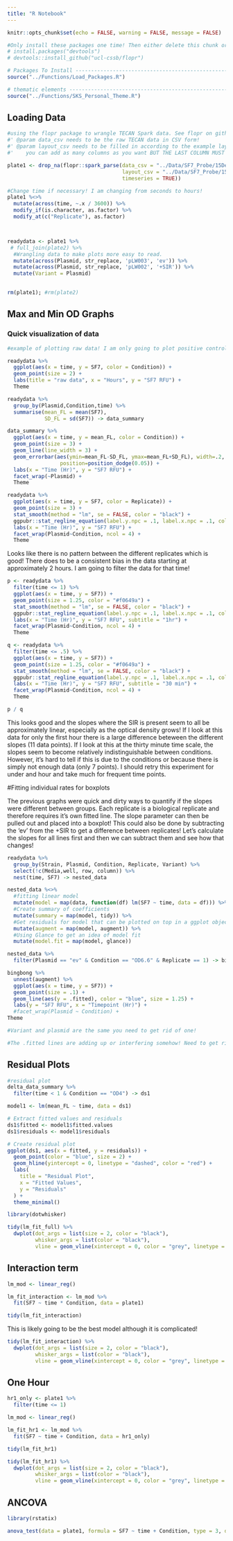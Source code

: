 ```yaml
---
title: "R Notebook"
---
```


```r
knitr::opts_chunk$set(echo = FALSE, warning = FALSE, message = FALSE)
```

```r
#Only install these packages one time! Then either delete this chunk or comment it out!
# install.packages("devtools")
# devtools::install_github("ucl-cssb/flopr")
```

```r

# Packages To Install -----------------------------------------------------
source("../Functions/Load_Packages.R")
```

```r
# thematic elements -----------------------------------------------------
source("../Functions/SKS_Personal_Theme.R")
```

## Loading Data

```r

#using the flopr package to wrangle TECAN Spark data. See flopr on github for more info!
#' @param data_csv needs to be the raw TECAN data in CSV form!
#' @param layout_csv needs to be filled in according to the example layout.
#'    you can add as many columns as you want BUT THE LAST COLUMN MUST BE named 'well' and have the position for each well such as 'A1'

plate1 <- drop_na(flopr::spark_parse(data_csv = "../Data/SF7_Probe/15Dec24_highOD_SF7.csv",
                                     layout_csv = "../Data/SF7_Probe/15Dec24_highOD_SF7_Metadata.csv",
                                     timeseries = TRUE))

#Change time if necessary! I am changing from seconds to hours!
plate1 %<>%
  mutate(across(time, ~.x / 3600)) %>%
  modify_if(is.character, as.factor) %>% 
  modify_at(c("Replicate"), as.factor)



readydata <- plate1 %>%
 # full_join(plate2) %>%
  #Wrangling data to make plots more easy to read.
  mutate(across(Plasmid, str_replace, 'pLW003', 'ev')) %>%
  mutate(across(Plasmid, str_replace, 'pLW002', '+SIR')) %>%
  mutate(Variant = Plasmid)
  

rm(plate1); #rm(plate2)
```

## Max and Min OD Graphs

### Quick visualization of data

```r
#example of plotting raw data! I am only going to plot positive controls for this example!

readydata %>%
  ggplot(aes(x = time, y = SF7, color = Condition)) +
  geom_point(size = 2) + 
  labs(title = "raw data", x = "Hours", y = "SF7 RFU") +
  Theme

```

```r
readydata %>%
  group_by(Plasmid,Condition,time) %>%
  summarise(mean_FL = mean(SF7),
            SD_FL = sd(SF7)) -> data_summary
```

```r
data_summary %>%
  ggplot(aes(x = time, y = mean_FL, color = Condition)) +
  geom_point(size = 3) +
  geom_line(line_width = 3) +
  geom_errorbar(aes(ymin=mean_FL-SD_FL, ymax=mean_FL+SD_FL), width=.2,
                 position=position_dodge(0.05)) +
  labs(x = "Time (Hr)", y = "SF7 RFU") +
  facet_wrap(~Plasmid) +
  Theme
```


```r
readydata %>%
  ggplot(aes(x = time, y = SF7, color = Replicate)) +
  geom_point(size = 3) +
  stat_smooth(method = "lm", se = FALSE, color = "black") +
  ggpubr::stat_regline_equation(label.y.npc = .1, label.x.npc = .1, color = "black", size = 5) + 
  labs(x = "Time (Hr)", y = "SF7 RFU") +
  facet_wrap(Plasmid~Condition, ncol = 4) +
  Theme
```
Looks like there is no pattern between the different replicates which is good! There does to be a consistent bias in the data starting at approximately 2 hours. I am going to filter the data for that time!

```r

p <- readydata %>%
  filter(time <= 1) %>%
  ggplot(aes(x = time, y = SF7)) +
  geom_point(size = 1.25, color = "#f0649a") +
  stat_smooth(method = "lm", se = FALSE, color = "black") +
  ggpubr::stat_regline_equation(label.y.npc = .1, label.x.npc = .1, color = "black", size = 5) + 
  labs(x = "Time (Hr)", y = "SF7 RFU", subtitle = "1hr") +
  facet_wrap(Plasmid~Condition, ncol = 4) +
  Theme

q <- readydata %>%
  filter(time <= .5) %>%
  ggplot(aes(x = time, y = SF7)) +
  geom_point(size = 1.25, color = "#f0649a") +
  stat_smooth(method = "lm", se = FALSE, color = "black") +
  ggpubr::stat_regline_equation(label.y.npc = .1, label.x.npc = .1, color = "black", size = 5) + 
  labs(x = "Time (Hr)", y = "SF7 RFU", subtitle = "30 min") +
  facet_wrap(Plasmid~Condition, ncol = 4) +
  Theme

p / q

```
This looks good and the slopes where the SIR is present seem to all be approximately linear, especially as the optical density grows! If I look at this data for only the first hour there is a large difference beteween the different slopes (11 data points). If I look at this at the thirty minute time scale, the slopes seem to become relatively indistinguishable between conditions. However, it's hard to tell if this is due to the conditions or because there is simply not enough data (only 7 points). I should retry this experiment for under and hour and take much for frequent time points. 

#Fitting individual rates for boxplots

The previous graphs were quick and dirty ways to quantify if the slopes were different between groups. Each replicate is a biological replicate and therefore requires it's own fitted line. The slope parameter can then be pulled out and placed into a boxplot! This could also be done by subtracting the 'ev' from the +SIR to get a difference between replicates! Let's calculate the slopes for all lines first and then we can subtract them and see how that changes!

```r
readydata %>%
  group_by(Strain, Plasmid, Condition, Replicate, Variant) %>%
  select(!c(Media,well, row, column)) %>%
  nest(time, SF7) -> nested_data
```


```r
nested_data %<>%
  #fitting linear model
  mutate(model = map(data, function(df) lm(SF7 ~ time, data = df))) %>%
  #Create summary of coefficients
  mutate(summary = map(model, tidy)) %>%
  #Get residuals for model that can be plotted on top in a ggplot object
  mutate(augment = map(model, augment)) %>%
  #Using Glance to get an idea of model fit 
  mutate(model.fit = map(model, glance))
```

```r
nested_data %>% 
  filter(Plasmid == "ev" & Condition == "OD6.6" & Replicate == 1) -> bingbong
```


```r
bingbong %>%
  unnest(augment) %>%
  ggplot(aes(x = time, y = SF7)) + 
  geom_point(size = .1) + 
  geom_line(aes(y = .fitted), color = "blue", size = 1.25) +
  labs(y = "SF7 RFU", x = "Timepoint (Hr)") +
  #facet_wrap(Plasmid ~ Condition) +
Theme

#Variant and plasmid are the same you need to get rid of one!

#The .fitted lines are adding up or interfering somehow! Need to get rid of that !
```



## Residual Plots

```r
#residual plot
delta_data_summary %>%
  filter(time < 1 & Condition == "OD4") -> ds1

model1 <- lm(mean_FL ~ time, data = ds1)

# Extract fitted values and residuals
ds1$fitted <- model1$fitted.values
ds1$residuals <- model1$residuals

# Create residual plot
ggplot(ds1, aes(x = fitted, y = residuals)) +
  geom_point(color = "blue", size = 2) +
  geom_hline(yintercept = 0, linetype = "dashed", color = "red") +
  labs(
    title = "Residual Plot",
    x = "Fitted Values",
    y = "Residuals"
  ) +
  theme_minimal()
```


```r
library(dotwhisker)
```

```r
tidy(lm_fit_full) %>%
  dwplot(dot_args = list(size = 2, color = "black"),
         whisker_args = list(color = "black"),
         vline = geom_vline(xintercept = 0, color = "grey", linetype = 2))
```
## Interaction term

```r
lm_mod <- linear_reg()

lm_fit_interaction <- lm_mod %>%
  fit(SF7 ~ time * Condition, data = plate1)
```

```r
tidy(lm_fit_interaction)
```

This is likely going to be the best model although it is complicated!
```r
tidy(lm_fit_interaction) %>%
  dwplot(dot_args = list(size = 2, color = "black"),
         whisker_args = list(color = "black"),
         vline = geom_vline(xintercept = 0, color = "grey", linetype = 2))
```

## One Hour

```r
hr1_only <- plate1 %>%
  filter(time <= 1)
```

```r
lm_mod <- linear_reg()

lm_fit_hr1 <- lm_mod %>%
  fit(SF7 ~ time + Condition, data = hr1_only)
```

```r
tidy(lm_fit_hr1)
```

```r
tidy(lm_fit_hr1) %>%
  dwplot(dot_args = list(size = 2, color = "black"),
         whisker_args = list(color = "black"),
         vline = geom_vline(xintercept = 0, color = "grey", linetype = 2))
```

## ANCOVA

```r
library(rstatix)

anova_test(data = plate1, formula = SF7 ~ time + Condition, type = 3, detailed = TRUE) # type 3 SS should be used in ANCOVA
```

